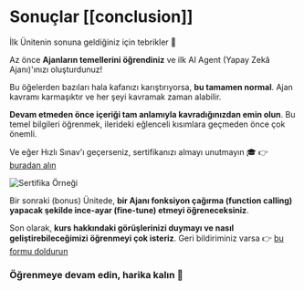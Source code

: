 # Sonuçlar [[conclusion]]

İlk Ünitenin sonuna geldiğiniz için tebrikler 🥳

Az önce **Ajanların temellerini öğrendiniz** ve ilk AI Agent (Yapay Zekâ Ajanı)'ınızı oluşturdunuz!

Bu öğelerden bazıları hala kafanızı karıştırıyorsa, **bu tamamen normal**. Ajan kavramı karmaşıktır ve her şeyi kavramak zaman alabilir.

**Devam etmeden önce içeriği tam anlamıyla kavradığınızdan emin olun**. Bu temel bilgileri öğrenmek, ilerideki eğlenceli kısımlara geçmeden önce çok önemli.

Ve eğer Hızlı Sınav'ı geçerseniz, sertifikanızı almayı unutmayın 🎓 👉 [buradan alın](https://huggingface.co/spaces/agents-course/unit1-certification-app)

<img src="https://huggingface.co/datasets/agents-course/course-images/resolve/main/en/unit1/certificate-example.jpg" alt="Sertifika Örneği"/>

Bir sonraki (bonus) Ünitede, **bir Ajanı fonksiyon çağırma (function calling) yapacak şekilde ince-ayar (fine-tune) etmeyi öğreneceksiniz**.

Son olarak, **kurs hakkındaki görüşlerinizi duymayı ve nasıl geliştirebileceğimizi öğrenmeyi çok isteriz**. Geri bildiriminiz varsa 👉 [bu formu doldurun](https://docs.google.com/forms/d/e/1FAIpQLSe9VaONn0eglax0uTwi29rIn4tM7H2sYmmybmG5jJNlE5v0xA/viewform?usp=dialog)

### Öğrenmeye devam edin, harika kalın 🤗
